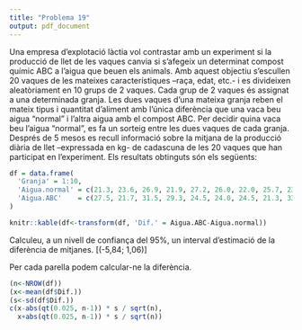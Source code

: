 ```yaml
---
title: "Problema 19"
output: pdf_document
---
```




Una empresa d’explotació làctia vol contrastar amb un experiment si la producció de llet de les vaques canvia si s’afegeix un determinat compost químic ABC a l’aigua que beuen els animals. Amb aquest objectiu s’escullen 20 vaques de les mateixes característiques –raça, edat, etc.- i es divideixen aleatòriament en 10 grups de 2 vaques. Cada grup de 2 vaques és assignat a una determinada granja. Les dues vaques d’una mateixa granja reben el mateix tipus i quantitat d’aliment amb l’única diferència que una vaca beu aigua “normal” i l’altra aigua amb el compost ABC. Per decidir quina vaca beu l’aigua “normal”, es fa un sorteig entre les dues vaques de cada granja. Després de 5 mesos es recull informació sobre la mitjana de la producció diària de llet –expressada en kg- de cadascuna de les 20 vaques que han participat en l’experiment. Els resultats obtinguts són els següents:

```r
df = data.frame(
  'Granja' = 1:10,
  'Aigua.normal' = c(21.3, 23.6, 26.9, 21.9, 27.2, 26.0, 22.0, 25.7, 23.7, 25.2),
  'Aigua.ABC'    = c(27.5, 21.7, 31.5, 29.3, 24.5, 24.0, 24.5, 21.3, 33.1, 30.0)
)
```

```r
knitr::kable(df<-transform(df, 'Dif.' = Aigua.ABC-Aigua.normal))
```


Calculeu, a un nivell de confiança del 95%, un interval d’estimació de la diferència de mitjanes. [(-5,84; 1,06)]

Per cada parella podem calcular-ne la diferència.



```r
(n<-NROW(df))
(x<-mean(df$Dif.))
(s<-sd(df$Dif.))
c(x-abs(qt(0.025, n-1)) * s / sqrt(n), 
  x+abs(qt(0.025, n-1)) * s / sqrt(n))
```


